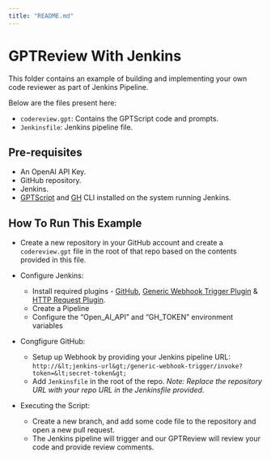 ```yaml
---
title: "README.md"
---
```


# GPTReview With Jenkins

This folder contains an example of building and implementing your own code reviewer as part of Jenkins Pipeline. 

Below are the files present here:

- `codereview.gpt`: Contains the GPTScript code and prompts.
- `Jenkinsfile`: Jenkins pipeline file.

## Pre-requisites

- An OpenAI API Key.
- GitHub repository.
- Jenkins.
- [GPTScript](https://github.com/gptscript-ai/gptscript) and [GH](https://github.com/cli/cli) CLI installed on the system running Jenkins.

## How To Run This Example

- Create a new repository in your GitHub account and create a `codereview.gpt` file in the root of that repo based on the contents provided in this file.
- Configure Jenkins:
  - Install required plugins - [GitHub](https://plugins.jenkins.io/github/), [Generic Webhook Trigger Plugin](https://plugins.jenkins.io/generic-webhook-trigger/) & [HTTP Request Plugin](https://plugins.jenkins.io/http_request/).
  - Create a Pipeline
  - Configure the “Open_AI_API” and “GH_TOKEN” environment variables

- Congfigure GitHub:
  - Setup up Webhook by providing your Jenkins pipeline URL: `http://&lt;jenkins-url&gt;/generic-webhook-trigger/invoke?token=&lt;secret-token&gt;`
  - Add `Jenkinsfile` in the root of the repo. *Note: Replace the repository URL with your repo URL in the Jenkinsfile provided.*
  
- Executing the Script:
  - Create a new branch, and add some code file to the repository and open a new pull request.
  - The Jenkins pipeline will trigger and our GPTReview will review your code and provide review comments.
